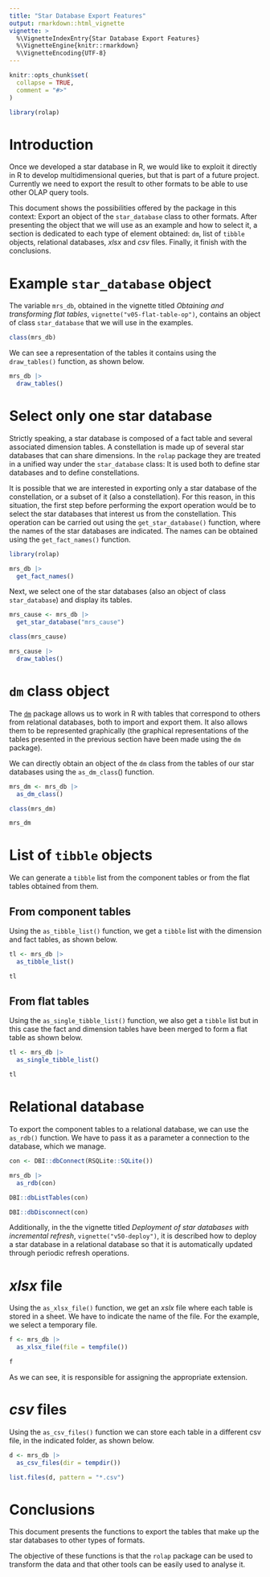 ```yaml
---
title: "Star Database Export Features"
output: rmarkdown::html_vignette
vignette: >
  %\VignetteIndexEntry{Star Database Export Features}
  %\VignetteEngine{knitr::rmarkdown}
  %\VignetteEncoding{UTF-8}
---
```


```r
knitr::opts_chunk$set(
  collapse = TRUE,
  comment = "#>"
)
```

```r
library(rolap)
```

# Introduction

Once we developed a star database in R, we would like to exploit it directly in R to develop multidimensional queries, but that is part of a future project. Currently we need to export the result to other formats to be able to use other OLAP query tools. 

This document shows the possibilities offered by the package in this context: Export an object of the `star_database` class to other formats. After presenting the object that we will use as an example and how to select it, a section is dedicated to each type of element obtained: `dm`, list of `tibble` objects, relational databases, *xlsx* and *csv* files. Finally, it finish with the conclusions.

# Example `star_database` object

The variable `mrs_db`, obtained in the vignette titled *Obtaining and transforming flat tables*, `vignette("v05-flat-table-op")`, contains an object of class `star_database` that we will use in the examples.

```r
class(mrs_db)
```

We can see a representation of the tables it contains using the `draw_tables()` function, as shown below.

```r
mrs_db |>
  draw_tables()
```


# Select only one star database

Strictly speaking, a star database is composed of a fact table and several associated dimension tables. A constellation is made up of several star databases that can share dimensions. In the `rolap` package they are treated in a unified way under the `star_database` class: It is used both to define star databases and to define constellations.

It is possible that we are interested in exporting only a star database of the constellation, or a subset of it (also a constellation). For this reason, in this situation, the first step before performing the export operation would be to select the star databases that interest us from the constellation. This operation can be carried out using the `get_star_database()` function, where the names of the star databases are indicated. The names can be obtained using the `get_fact_names()` function.

```r
library(rolap)

mrs_db |> 
  get_fact_names()
```

Next, we select one of the star databases (also an object of class `star_database`) and display its tables.

```r
mrs_cause <- mrs_db |> 
  get_star_database("mrs_cause")

class(mrs_cause)

mrs_cause |>
  draw_tables()
```


# `dm` class object

The [`dm`](https://cran.r-project.org/package=dm) package allows us to work in R with tables that correspond to others from relational databases, both to import and export them. It also allows them to be represented graphically (the graphical representations of the tables presented in the previous section have been made using the `dm` package). 

We can directly obtain an object of the `dm` class from the tables of our star databases using the `as_dm_class`() function.


```r
mrs_dm <- mrs_db |>
  as_dm_class()

class(mrs_dm)

mrs_dm
```


# List of `tibble` objects

We can generate a `tibble` list from the component tables or from the flat tables obtained from them.

## From component tables

Using the `as_tibble_list()` function, we get a `tibble` list with the dimension and fact tables, as shown below.

```r
tl <- mrs_db |>
  as_tibble_list()

tl
```


## From flat tables

Using the `as_single_tibble_list()` function, we also get a `tibble` list but in this case the fact and dimension tables have been merged to form a flat table as shown below.


```r
tl <- mrs_db |>
  as_single_tibble_list()

tl
```


# Relational database

To export the component tables to a relational database, we can use the `as_rdb()` function. We have to pass it as a parameter a connection to the database, which we manage.

```r
con <- DBI::dbConnect(RSQLite::SQLite())

mrs_db |>
  as_rdb(con)

DBI::dbListTables(con)

DBI::dbDisconnect(con)
```


Additionally, in the the vignette titled *Deployment of star databases with incremental refresh*, `vignette("v50-deploy")`, it is described how to deploy a star database in a relational database so that it is automatically updated through periodic refresh operations.


# *xlsx* file

Using the `as_xlsx_file()` function, we get an *xslx* file where each table is stored in a sheet. We have to indicate the name of the file. For the example, we select a temporary file.

```r
f <- mrs_db |>
  as_xlsx_file(file = tempfile())

f
```

As we can see, it is responsible for assigning the appropriate extension.

# *csv* files

Using the `as_csv_files()` function we can store each table in a different csv file, in the indicated folder, as shown below.

```r
d <- mrs_db |>
  as_csv_files(dir = tempdir())

list.files(d, pattern = "*.csv")
```


# Conclusions

This document presents the functions to export the tables that make up the star databases to other types of formats.

The objective of these functions is that the `rolap` package can be used to transform the data and that other tools can be easily used to analyse it.

